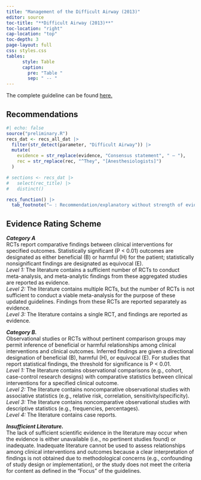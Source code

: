 ```yaml
---
title: "Management of the Difficult Airway (2013)"
editor: source
toc-title: "**Difficult Airway (2013)**"
toc-location: "right"
cap-location: "top"
toc-depth: 3
page-layout: full
css: styles.css
tables:
      style: Table
      caption:
        pre: "Table "
        sep: " -- "
---
```


The complete guideline can be found [here.](https://pubs.asahq.org/anesthesiology/article/118/2/251/13535/Practice-Guidelines-for-Management-of-the)

## Recommendations

```r
#| echo: false
source("preliminary.R")
recs_dat <- recs_all_dat |>  
  filter(str_detect(parameter, "Difficult Airway")) |> 
  mutate(
    evidence = str_replace(evidence, "Consensus statement", " — "),
    rec = str_replace(rec, "^They", "[Anesthesiologists]")
  )

# sections <- recs_dat |>
#   select(rec_title) |> 
#   distinct()

recs_function() |> 
  tab_footnote("— : Recommendation/explanatory without strength of evidence rating.")

```

## Evidence Rating Scheme

***Category A***<br/>
RCTs report comparative findings between clinical interventions for specified outcomes. Statistically significant (P < 0.01) outcomes are designated as either beneficial (B) or harmful (H) for the patient; statistically nonsignificant findings are designated as equivocal (E).<br/>
*Level 1:* The literature contains a sufficient number of RCTs to conduct meta-analysis, and meta-analytic findings from these aggregated studies are reported as evidence.<br/>
*Level 2:* The literature contains multiple RCTs, but the number of RCTs is not sufficient to conduct a viable meta-analysis for the purpose of these updated guidelines. Findings from these RCTs are reported separately as evidence.<br/>
*Level 3:* The literature contains a single RCT, and findings are reported as evidence.

***Category B.***<br/>
Observational studies or RCTs without pertinent comparison groups may permit inference of beneficial or harmful relationships among clinical interventions and clinical outcomes. Inferred findings are given a directional designation of beneficial (B), harmful (H), or equivocal (E). For studies that report statistical findings, the threshold for significance is P < 0.01.<br/>
*Level 1:* The literature contains observational comparisons (e.g., cohort, case-control research designs) with comparative statistics between clinical interventions for a specified clinical outcome.<br/>
*Level 2:* The literature contains noncomparative observational studies with associative statistics (e.g., relative risk, correlation, sensitivity/specificity).<br/>
*Level 3:* The literature contains noncomparative observational studies with descriptive statistics (e.g., frequencies, percentages).<br/>
*Level 4:* The literature contains case reports.

***Insufficient Literature.***<br/>
The lack of sufficient scientific evidence in the literature may occur when the evidence is either unavailable (i.e., no pertinent studies found) or inadequate. Inadequate literature cannot be used to assess relationships among clinical interventions and outcomes because a clear interpretation of findings is not obtained due to methodological concerns (e.g., confounding of study design or implementation), or the study does not meet the criteria for content as defined in the “Focus” of the guidelines.

